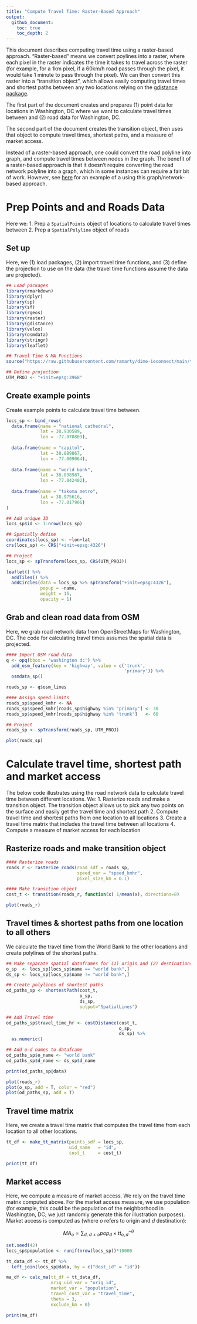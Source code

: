 ```yaml
---
title: "Compute Travel Time: Raster-Based Approach"
output:
  github_document:
    toc: true
    toc_depth: 2
---
```


This document describes computing travel time using a raster-based approach. "Raster-based" means we convert poylines into a raster, where each pixel in the raster indicates the time it takes to travel across the raster (for example, for a 1km pixel, if a 60km/h road passes through the pixel, it would take 1 minute to pass through the pixel). We can then convert this raster into a "transition object", which allows easily computing travel times and shortest paths between any two locations relying on the [gdistance package](https://cran.microsoft.com/snapshot/2014-12-09/web/packages/gdistance/vignettes/gdistance.pdf).

The first part of the document creates and prepares (1) point data for locations in Washington, DC where we want to calculate travel times between and (2) road data for Washington, DC. 

The second part of the document creates the transition object, then uses that object to compute travel times, shortest paths, and a measure of market access.

Instead of a raster-based approach, one could convert the road polyline into graph, and compute travel times between nodes in the graph. The benefit of a raster-based approach is that it doesn't require converting the road network polyline into a graph, which in some instances can require a fair bit of work. However, see [here](https://r-spatial.org/r/2019/09/26/spatial-networks.html) for an example of a using this graph/network-based approach.

# Prep Points and and Roads Data
Here we:
1. Prep a `SpatialPoints` object of locations to calculate travel times between
2. Prep a `SpatialPolyline` object of roads

## Set up
Here, we (1) load packages, (2) import travel time functions, and (3) define the projection to use on the data (the travel time functions assume the data are projected).
```r
## Load packages
library(rmarkdown)
library(dplyr)
library(sp)
library(sf)
library(rgeos)
library(raster)
library(gdistance)
library(velox)
library(osmdata)
library(stringr)
library(leaflet)

## Travel Time & MA Functions
source("https://raw.githubusercontent.com/ramarty/dime-ieconnect/main/travel-time-raster/travel-time-raster.R")

## Define projection
UTM_PROJ <- "+init=epsg:3968"
```

## Create example points
Create example points to calculate travel time between. 
```r
locs_sp <- bind_rows(
  data.frame(name = "national cathedral",
             lat = 38.930589,
             lon = -77.070803),
  
  data.frame(name = "capitol",
             lat = 38.889867,
             lon = -77.009064),
  
  data.frame(name = "world bank",
             lat = 38.898987,
             lon = -77.042402),
  
  data.frame(name = "takoma metro",
             lat = 38.975616,
             lon = -77.017906)
)

## Add unique ID
locs_sp$id <- 1:nrow(locs_sp)

## Spatially define
coordinates(locs_sp) <- ~lon+lat
crs(locs_sp) <- CRS("+init=epsg:4326")

## Project
locs_sp <- spTransform(locs_sp, CRS(UTM_PROJ))
```

```r
leaflet() %>%
  addTiles() %>%
  addCircles(data = locs_sp %>% spTransform("+init=epsg:4326"), 
             popup = ~name,
             weight = 15,
             opacity = 1)
```

## Grab and clean road data from OSM
Here, we grab road network data from OpenStreetMaps for Washington, DC. The code for calculating travel times assumes the spatial data is projected.
```r
#### Import OSM road data
q <- opq(bbox = 'washington dc') %>%
  add_osm_feature(key = 'highway', value = c('trunk',
                                             'primary')) %>%
  osmdata_sp()

roads_sp <- q$osm_lines

#### Assign speed limits
roads_sp$speed_kmhr <- NA
roads_sp$speed_kmhr[roads_sp$highway %in% "primary"] <- 30
roads_sp$speed_kmhr[roads_sp$highway %in% "trunk"]   <- 60

## Project
roads_sp <- spTransform(roads_sp, UTM_PROJ)
```

```r
plot(roads_sp)
```

# Calculate travel time, shortest path and market access
The below code illustrates using the road network data to calculate travel time between different locations. We:
1. Rasterize roads and make a transition object. The transition object allows us to pick any two points on the surface and easily get the travel time and shortest path
2. Compute travel time and shortest paths from one location to all locations
3. Create a travel time matrix that includes the travel time between all locations
4. Compute a measure of market access for each location

## Rasterize roads and make transition object
```r
#### Rasterize roads
roads_r <- rasterize_roads(road_sdf = roads_sp,
                           speed_var = "speed_kmhr",
                           pixel_size_km = 0.1)

#### Make transition object
cost_t <- transition(roads_r, function(x) 1/mean(x), directions=8)
```

```r
plot(roads_r)
```

## Travel times & shortest paths from one location to all others
We calculate the travel time from the World Bank to the other locations and create polylines of the shortest paths.
```r
## Make separate spatial dataframes for (1) origin and (2) destinations 
o_sp  <- locs_sp[locs_sp$name == "world bank",]
ds_sp <- locs_sp[locs_sp$name != "world bank",]

## Create polylines of shortest paths
od_paths_sp <- shortestPath(cost_t, 
                            o_sp, 
                            ds_sp, 
                            output="SpatialLines")

## Add Travel time
od_paths_sp$travel_time_hr <- costDistance(cost_t,
                                           o_sp,
                                           ds_sp) %>% 
  as.numeric()

## Add o-d names to dataframe
od_paths_sp$o_name <- "world bank"
od_paths_sp$d_name <- ds_sp$d_name
```

```r
print(od_paths_sp@data)
```

```r
plot(roads_r)
plot(o_sp, add = T, color = "red")
plot(od_paths_sp, add = T)
```

## Travel time matrix
Here, we create a travel time matrix that computes the travel time from each location to all other locations.
```r
tt_df <- make_tt_matrix(points_sdf = locs_sp,
                        uid_name   = "id",
                        cost_t     = cost_t)
```

```r
print(tt_df)
```


## Market access
Here, we compute a measure of market access. We rely on the travel time matrix computed above. For the market access measure, we use population (for example, this could be the population of the neighborhood in Washington, DC; we just randomly generate this for illustration purposes). Market access is computed as (where $o$ refers to origin and $d$ destination):

$$MA_{o} = \sum_{d,~d \neq o} pop_d \times tt_{o,d}^{-\theta}$$
```r
set.seed(42)
locs_sp$population <- runif(nrow(locs_sp))*10000

tt_data_df <- tt_df %>%
  left_join(locs_sp@data, by = c("dest_id" = "id"))

ma_df <- calc_ma(tt_df = tt_data_df,
                 orig_uid_var = "orig_id",
                 market_var = "population",
                 travel_cost_var = "travel_time",
                 theta = 3,
                 exclude_km = 0)
```

```r
print(ma_df)
```

